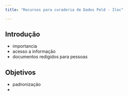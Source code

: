 ```yaml
---
title: "Recursos para curadoria de Dados Peld - Iloc"

---
```

## Introdução

- importancia
- acesso a informação
- documentos redigidos para pessoas


## Objetivos

- padronização
-

